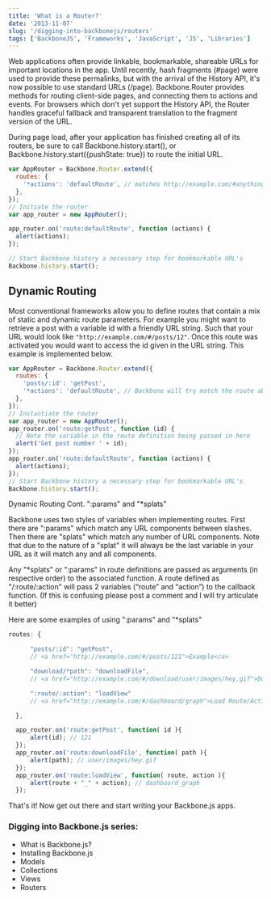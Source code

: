 ```yaml
---
title: 'What is a Router?'
date: '2013-11-07'
slug: '/digging-into-backbonejs/routers'
tags: ['BackboneJS', 'Frameworks', 'JavaScript', 'JS', 'Libraries']
---
```



Web applications often provide linkable, bookmarkable, shareable URLs for important locations in the app. Until recently, hash fragments (#page) were used to provide these permalinks, but with the arrival of the History API, it's now possible to use standard URLs (/page). Backbone.Router provides methods for routing client-side pages, and connecting them to actions and events. For browsers which don't yet support the History API, the Router handles graceful fallback and transparent translation to the fragment version of the URL.

During page load, after your application has finished creating all of its routers, be sure to call Backbone.history.start(), or Backbone.history.start({pushState: true}) to route the initial URL.

```javascript
var AppRouter = Backbone.Router.extend({
  routes: {
    '*actions': 'defaultRoute', // matches http://example.com/#anything-here
  },
});
// Initiate the router
var app_router = new AppRouter();

app_router.on('route:defaultRoute', function (actions) {
  alert(actions);
});

// Start Backbone history a necessary step for bookmarkable URL's
Backbone.history.start();
```

## Dynamic Routing

Most conventional frameworks allow you to define routes that contain a mix of static and dynamic route parameters. For example you might want to retrieve a post with a variable id with a friendly URL string. Such that your URL would look like `"http://example.com/#/posts/12"`. Once this route was activated you would want to access the id given in the URL string. This example is implemented below.

```javascript
var AppRouter = Backbone.Router.extend({
  routes: {
    'posts/:id': 'getPost',
    '*actions': 'defaultRoute', // Backbone will try match the route above first
  },
});
// Instantiate the router
var app_router = new AppRouter();
app_router.on('route:getPost', function (id) {
  // Note the variable in the route definition being passed in here
  alert('Get post number ' + id);
});
app_router.on('route:defaultRoute', function (actions) {
  alert(actions);
});
// Start Backbone history a necessary step for bookmarkable URL's
Backbone.history.start();
```

Dynamic Routing Cont. ":params" and "\*splats"

Backbone uses two styles of variables when implementing routes. First there are ":params" which match any URL components between slashes. Then there are "splats" which match any number of URL components. Note that due to the nature of a "splat" it will always be the last variable in your URL as it will match any and all components.

Any "\*splats" or ":params" in route definitions are passed as arguments (in respective order) to the associated function. A route defined as "/:route/:action" will pass 2 variables (“route” and “action”) to the callback function. (If this is confusing please post a comment and I will try articulate it better)

Here are some examples of using ":params" and "\*splats"

```JavaScript
routes: {

      "posts/:id": "getPost",
      // <a href="http://example.com/#/posts/121">Example</a>

      "download/*path": "downloadFile",
      // <a href="http://example.com/#/download/user/images/hey.gif">Download</a>

      ":route/:action": "loadView"
      // <a href="http://example.com/#/dashboard/graph">Load Route/Action View</a>

  },

  app_router.on('route:getPost', function( id ){
      alert(id); // 121
  });
  app_router.on('route:downloadFile', function( path ){
      alert(path); // user/images/hey.gif
  });
  app_router.on('route:loadView', function( route, action ){
      alert(route + "_" + action); // dashboard_graph
  });
```

That's it! Now get out there and start writing your Backbone.js apps.

### Digging into Backbone.js series:

- <Link to="/blog/digging-into-backbonejs/what-is-backbonejs">What is Backbone.js?</Link>
- <Link to="/blog/digging-into-backbonejs/install">Installing Backbone.js</Link>
- <Link to="/blog/digging-into-backbonejs/models">Models</Link>
- <Link to="/blog/digging-into-backbonejs/collections">Collections</Link>
- Views
- <Link to="/blog/digging-into-backbonejs/routers">Routers</Link>
